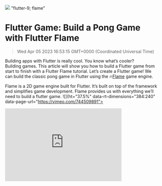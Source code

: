 ![](https://uploads-ssl.webflow.com/6143afec68f555387049efb3/63dd522ced888d66a24221d4_flutter-pong_d4e57c6c71cfed2a205d0cbf935b2891_2000.jpeg)
"flutter-9; flame"
# Flutter Game: Build a Pong Game with Flutter Flame
> Wed Apr 05 2023 16:53:15 GMT+0000 (Coordinated Universal Time)

Building apps with Flutter is really cool. You know what’s cooler? <br>Building games. This article will show you how to build a Flutter game from start to finish with a Flutter Flame tutorial.
Let’s create a Flutter game! We can build the classic pong game in Flutter using the 🔥<a href="https://flame-engine.org/" target="_blank" rel="noopener noreferrer">Flame</a> game engine.

Flame is a 2D game engine built for Flutter. It’s built on top of the framework and simplifies game development. Flame provides us with everything we’ll need to build a flutter game.
![](ht="37.5%" data-rt-dimensions="384:240" data-page-url="https://vimeo.com/744509891"><div><iframe src="https://player.vimeo.com/video/744509891?h=fee931dbde&amp;app_id=122963" width="384" height="240" frameborder="0" allow="autoplay; fullscreen; picture-in-picture" allowfullscreen title="final_demo"></ifr)

Some of the concepts we’ll learn are: flutter game development
- Collision detection in Flame
- Building a simple AI opponent
- Using Flame audio flutter

<strong>Note:</strong> Knowledge of the basics of Flutter and Flame are required for this tutorial. Check out the <a href="https://docs.flame-engine.org/1.3.0/index.html#">Flutter Flame docs</a> if you’re new to the engine.

Grab a coffee; let’s get started! Flutter game on! 🎮
## Flutter Game: Getting Started with game development in flutter
Let’s create a new flutter project and enter the folder with the following commands:
e>flutter create pong_game<br>cd pong_game</pre><p>Next, add the required Flame dependencies:
e>flutter pub add flame</pre><p>For the game, our file structure will look like this:
e>-lib/<br>··|---main.dart<br>··|---pong_game.dart<br>··|---player_paddle.dart<br>··|---ball.dart<br>··|---ai_paddle.dart<br>··|---scoretext.dart</pre><p><a href="https://takrutvik.pieces.cloud/?p=fc3248810b" target="_blank" rel="noopener noreferrer">Save this code</a>

We’ll update our main.dart with the following code:
e>void main() {<br>  final game = PongGame();<br>  runApp(GameWidget(game: game));<br>}</pre><p><a href="https://takrutvik.pieces.cloud/?p=310c4baaa2" target="_blank" rel="noopener noreferrer">Save this code</a>

Now, in the pong_game.dart file, we’ll add the the following:
e>class PongGame extends FlameGame<br> with HasCollisionDetection, HasKeyboardHandlerComponents {<br> PongGame();<br> <br> @override<br> Future&lt;void&gt; onLoad() async {}<br> <br> @override<br> @mustCallSuper<br> KeyEventResult onKeyEvent(<br>   RawKeyEvent event,<br> Set&lt;LogicalKeyboardKey&gt; keysPressed,<br> ) {<br> super.onKeyEvent(event, keysPressed);<br> <br> return KeyEventResult.handled;<br> }<br>}</pre><p><a href="https://takrutvik.pieces.cloud/?p=bc43458be4" target="_blank" rel="noopener noreferrer">Save this code</a>

Here, we have the ```PongGame```<em> </em>declared. Notice that it has two mixings: ```HasCollisionDetection``` and ```HasKeyboardHandlerComponents```. This will let Flame know that our game is going to use these two things and allow us to work with collision detection and take keyboard inputs at the component level.
We’re also overriding the ```onKeyEvent``` here and returning ```KeyEventResult.handled```. This is because if you’re on macOS, then you’ll notice key press sounds as you’re receiving keyboard inputs in the game. Returning ```KeyEventResult.handled```<em> </em>will disable those sounds.
Build &amp; run:

![](ow.com/6143afec68f555387049efb3/632b2d002e460d860b3f4970_image4_72ed6baeec79e636ccc5b099718d2d57_800.p)

## Flutter Flame Collision Detection
Before moving on to building our game, let’s take a look at how collision detection works in Flame. This will be important for us as we’ll need to set up HitBoxes for our game bodies, know when these bodies collide with each other and react accordingly.

### HitBoxes
In many game systems, collision detection works by having a HitBox around the game object. HitBoxes react to collisions and can send callbacks with the collision information.
Flame supports adding different HitBoxes to our components like ```PolygonHitBox```, ```RectangleHitBox```, ```CircleHitBox``` or ```ScreenHitBox```, which is usually used for declaring the world boundaries/screen edges that components may collide with.

<strong>Note:</strong> We can use multiple HitBoxes on a component to provide more accurate collision detection for it. For example, a game character can have separate HitBoxes around its arms, its legs, and so on.

### <strong>Enable Collision Detection</strong>
For this, we first need to add the ```HasCollisionDetection```<em> </em>mixing to our Flame game.

![](//uploads-ssl.webflow.com/6143afec68f555387049efb3/632b2cff2e460d6b313f4948_image9_dea7a62fbd18753619d0050c38babbb5_800.p)
For the components, we want to get notified when they collide with other bodies that are capable of collision. For this, we’ll add the ```CollisionCallbacks``` mixing to those components.
e>class MyComponent extends PositionComponent with CollisionCallbacks {<br><br><br> @override<br> void onCollision(Set&lt;Vector2&gt; intersectionPoints, PositionComponent other) {<br> // TODO: implement onCollision<br> super.onCollision(intersectionPoints, other);<br>  }  <br><br> @override<br> void onCollisionStart(Set&lt;Vector2&gt; intersectionPoints, PositionComponent other) {<br> // TODO: implement onCollisionStart<br> super.onCollisionStart(intersectionPoints, other);<br>  }<br><br> @override<br> void onCollisionEnd(PositionComponent other) {<br> // TODO: implement onCollisionEnd<br> super.onCollisionEnd(other);<br>  }<br><br>}</pre><p><a href="https://takrutvik.pieces.cloud/?p=959d4ca464" target="_blank" rel="noopener noreferrer">Save this code</a>

Adding this mixing allows us to be notified when a body collides with other bodies through callbacks such as ```onCollision```, ```onCollisionStart```<em> </em>and<em> </em>```onCollisionEnd```. These callbacks also provide the intersection points and the reference to the other body the component is colliding with.

<strong>Note:</strong> The <a href="https://docs.flame-engine.org/1.0.0/collision_detection.html" target="_blank" rel="noopener noreferrer">Collision Detection API</a> only lets us know when two bodies collide. What happens upon collision is up to us!

Now, let’s move on to the different components of our game.

## Game Components
Our Pong game mainly consists of the following components:
- Game Boundaries
- Player paddle
- Ball
- AI opponent paddle
- Scoring system

### Game Boundaries
Our ball is going to collide with the boundaries of our game/screen. We need to know when this happens so that we can either bounce it off of the top or bottom of the screen or update the players’ score if it’s colliding with the left or right of the screen.
For this, we’ll declare game boundaries by adding the ```ScreenHitBox``` component.
Replace the ```onload```<em> </em>method within ```PongGame``` with the following:
e>@override<br> Future&lt;void&gt; onLoad() async {<br>   addAll([<br>     ScreenHitbox()<br>   ]);<br> }</pre><p><a href="https://takrutvik.pieces.cloud/?p=fce246ae92" target="_blank" rel="noopener noreferrer">Save this code</a>
```ScreenHitBox``` will represent the edges of our game screen. If any other components collide with the edges, we’ll be notified of the collision.

### Player Paddle
Now, we’ll add the player paddle to the flutter game tutorial.
Create a new file called ```player_paddle.dart``` and add the following to it:
e>// TODO: add key event enum<br> <br>class PlayerPaddle extends PositionComponent<br> with HasGameRef&lt;FlameGame&gt;, CollisionCallbacks {<br> late final RectangleHitbox paddleHitBox;<br> late final RectangleComponent paddle;<br> <br> // TODO: add variable key event and speed variables<br> <br> @override<br> Future&lt;void&gt;? onLoad() {<br> // TODO: implement onLoad<br> <br> final worldRect = gameRef.size.toRect();<br> <br>   size = Vector2(10, 100);<br>   position.x = worldRect.width * 0.9 - 10;<br>   position.y = worldRect.height / 2 - size.y / 2;<br>   paddle = RectangleComponent(<br>     size: size,<br>     paint: Paint()..color = Colors.blue,<br>   );<br> <br>   paddleHitBox = RectangleHitbox(<br>     size: size,<br>   );<br> <br>   addAll([<br>     paddle,<br>     paddleHitBox,<br>   ]);<br> <br> // TODO: add keyboard listener component<br> <br> return super.onLoad();<br> }<br> <br> //TODO: add update code for moving paddle<br>}</pre><p><a href="https://takrutvik.pieces.cloud/?p=d72c49a5a3" target="_blank" rel="noopener noreferrer">Save this code</a>
Our ```PlayerPaddle```<em> </em>is a ```PositionComponent``` with the ```HasGameRef``` and ```CollisionCallbacks``` mixing. The ```HasGameRef``` mixing will allow us to get the game reference and check for any values in our game world. ```CollisionCallbacks``` mixing, as we discussed, will add support for setting collision callbacks.
In the ```onLoad``` method, we’re setting the size for our paddle component and positioning it at the center-right of the screen. We also added a ```RectangleHitBox```<em> </em>of the same size as our paddle so that it can detect collisions.
Within the ```onload``` method of the ```PongGame```<em> </em>component<em>, </em>add the ```PlayerPaddle```:
e>@override<br> Future&lt;void&gt; onLoad() async {<br>   addAll(<br>     [<br>       ...<br>       .....<br>       PlayerPaddle(),<br> <br>     ],<br>   );<br> }</pre><p><a href="https://takrutvik.pieces.cloud/?p=432c44aadd" target="_blank" rel="noopener noreferrer">Save this code</a>

Build &amp; run:
![](-ssl.webflow.com/6143afec68f555387049efb3/632b2d002e460d0cb63f496e_image3_483dd41fd525dca771cdff4be556f607_800.p)

### Player keyboard controls
Flame offers two different ways to take keyboard inputs; one at the game level and the other at the component level.
Let’s take a look at receiving keyboard inputs at the component level. You can learn more about other ways of taking keyboard input <a href="https://docs.flame-engine.org/1.3.0/flame/inputs/keyboard-input.html" target="_blank" rel="noopener noreferrer">here</a>.
We’ll make sure our ```PongGame``` component has the ```HasKeyboardHandlerComponents``` mixing. Within our ```PlayerPaddle``` component, we’ll use the ```KeyboardListenerComponent```, through which we can set callbacks for different key events.
Add the following component within your ```onload``` method:
e>add(<br>     KeyboardListenerComponent(<br>       keyDown: {<br>         LogicalKeyboardKey.arrowDown: (keysPressed) {<br> <br> return true;<br>         },<br>         LogicalKeyboardKey.arrowUp: (keysPressed) {<br> <br> return true;<br>         },<br>       },<br>       keyUp: {<br>         LogicalKeyboardKey.arrowDown: (keysPressed) {<br> <br> return true;<br>         },<br>         LogicalKeyboardKey.arrowUp: (keysPressed) {<br> <br> return true;<br>         },<br>       },<br>     ),<br>   );</pre><p><a href="https://takrutvik.pieces.cloud/?p=1cc447b348" target="_blank" rel="noopener noreferrer">Save this code</a>
This adds the ```KeyboardListenerComponent```. We’ll be registering callbacks for ```arrowDown``` and ```arrowUp``` events when the respective keys are either pressed or released.

### Moving Player Paddle
Now that we’re receiving keyboard events, let’s see how we can move our paddle.
Let’s try updating our paddle position along the y-axis by 50 when the down arrow is pressed and by -50 when the up arrow is pressed. Update ```keyDown``` within the ```KeyboardListenerComponent``` with the following (you may need to hot restart your game to reflect the new changes):
e>keyDown: {<br>         LogicalKeyboardKey.arrowDown: (keysPressed) {<br>           position.y += 50;<br> <br> return true;<br>         },<br>         LogicalKeyboardKey.arrowUp: (keysPressed) {<br>           position.y -= 50;<br> <br> return true;<br>         },<br>       },</pre><p><a href="https://takrutvik.pieces.cloud/?p=bb6849bba2" target="_blank" rel="noopener noreferrer">Save this code</a>
Build &amp; run:
![](s-ssl.webflow.com/6143afec68f555387049efb3/632b2cff2e460d18683f4963_image5_7a88eabd1389017369b8a6a57a00c072.g)

You’ll see that the paddle moves, but its movement is janky. It’s not smooth. 🤷
This is because the position is not updated consistently with the passage of time. To achieve smooth movement, we’ll need to update its position from within the ```update``` method.

Currently, in Flame, there’s no possible way to know which keys are pressed within the ```update``` method. For this, we’ll first set up a variable that’ll tell us which key was pressed so we can update the position accordingly.
Replace the ```// TODO: add key event enum``` within ```player_paddle.dart``` with the following code:
e>enum KeyEventEnum {<br>  up,<br>  down,<br>  none,<br>}</pre><p><a href="https://takrutvik.pieces.cloud/?p=8aee42a78b" target="_blank" rel="noopener noreferrer">Save this code</a>

Declare the following variables within the paddle component:
e>KeyEventEnum keyPressed = KeyEventEnum.none;<br> static const double speed = 400;</pre><p><a href="https://takrutvik.pieces.cloud/?p=7c044eb7b0" target="_blank" rel="noopener noreferrer">Save this code</a>
- ```speed```: Paddle moving speed.
e>add(<br>      KeyboardListenerComponent(<br>        keyDown: {<br>          LogicalKeyboardKey.arrowDown: (keysPressed) {<br>            keyPressed = KeyEventEnum.down;<br><br> return true;<br>          },<br>          LogicalKeyboardKey.arrowUp: (keysPressed) {<br>            keyPressed = KeyEventEnum.up;<br><br> return true;<br>          },<br>        },<br>        keyUp: {<br>          LogicalKeyboardKey.arrowDown: (keysPressed) {<br>            keyPressed = KeyEventEnum.none;<br><br> return true;<br>          },<br>          LogicalKeyboardKey.arrowUp: (keysPressed) {<br>            keyPressed = KeyEventEnum.none;<br><br> return true;<br>          },<br>        },<br>      ),<br>    );</pre><p><a href="https://takrutvik.pieces.cloud/?p=a14248b436" target="_blank" rel="noopener noreferrer">Save this code</a>

Here, we’re doing two things:
- Resetting it to ```KeyEventEnum.none``` when the key is released.
e>@override<br> void update(double dt) {<br> // TODO: implement update<br> super.update(dt);<br> if (keyPressed == KeyEventEnum.down) {<br> final updatedPosition = position.y + speed * dt;<br> if (updatedPosition &lt; gameRef.size.y - paddle.height) {<br>       position.y = updatedPosition;<br>     }<br>   }<br> if (keyPressed == KeyEventEnum.up) {<br> final updatedPosition = position.y - speed * dt;<br> if (updatedPosition &gt; 0) {<br>       position.y = updatedPosition;<br>     }<br>   }<br> }</pre><p><a href="https://takrutvik.pieces.cloud/?p=39e043aef0" target="_blank" rel="noopener noreferrer">Save this code</a>

Here, we update the paddle position based on the key pressed. This time, instead of passing a fixed displacement, we’re updating the position by the <em>speed*dt(=distance) </em>value.
We also check if our paddle is going out of the bounds of the game window. If it is, then we stop updating the position.

We can test our updates by holding down the up or down arrow keys and seeing the paddle move smoothly.

Build &amp; run:
![](com/6143afec68f555387049efb3/632b2cff2e460d46093f496c_image14_a3e95eae1aab106b4125b790cc9095b6.g)

## Flutter Game: <strong>Adding the Ball</strong>
Create a new file called ball.dart and add the following code to it:
e>import 'dart:math' as math;<br> <br>class Ball extends CircleComponent<br> with HasGameRef&lt;PongGame&gt;, CollisionCallbacks {<br> Ball() {<br>   paint = Paint()..color = Colors.white;<br>   radius = 10;<br> }<br> <br> // 1.<br> late Vector2 velocity;<br> // 2.<br> static const double speed = 500;<br> // 3.<br> static const degree = math.pi / 180;<br> <br> // 6.<br> @override<br> Future&lt;void&gt;? onLoad() {<br>   _resetBall;<br> final hitBox = CircleHitbox(<br>     radius: radius,<br>   );<br> <br>   addAll([<br>     hitBox,<br>   ]);<br> <br> return super.onLoad();<br> }<br> <br> @override<br> void update(double dt) {<br> super.update(dt);<br>    position += velocity * dt;<br>  }<br> <br> <br> // 4.<br> void get _resetBall {<br>   position = gameRef.size / 2;<br> final spawnAngle = getSpawnAngle;<br> <br> final vx = math.cos(spawnAngle * degree) * speed;<br> final vy = math.sin(spawnAngle * degree) * speed;<br>   velocity = Vector2(<br>     vx,<br>     vy,<br>   );<br> }<br> <br> // 5.<br> double get getSpawnAngle {<br> final sideToThrow = math.Random().nextBool();<br> <br> final random = math.Random().nextDouble();<br> final spawnAngle = sideToThrow<br>       ? lerpDouble(-35, 35, random)!<br>       : lerpDouble(145, 215, random)!;<br> <br> return spawnAngle;<br> }<br> }</pre><p><a href="https://takrutvik.pieces.cloud/?p=1b4245b15f" target="_blank" rel="noopener noreferrer">Save this code</a>
Our ball is a ```CircleComponent```, which is a ```PositionedComponent``` but circular with ```HasGameRef``` and ```CollisionCallbacks``` mixing. We also defined the color and radius of the ball within its constructor.
Along with defining the HitBox for our ball in the ```onload```<em> </em>method, we have some other things here:
- ```speed```: A constant value that will calculate the ball's velocity.
- ```degree```: The degree to radian constant.
- ```_resetBall```: Spawns (positions) the ball at the center of the screen and launches it in a random direction with some initial velocity.
- ```getSpawnAngle```: Calculates the angle at which the ball will be thrown upon spawning.

Let’s add the ball component to our ```PongGame``` component:
e>@override<br> Future&lt;void&gt; onLoad() async {<br>   addAll(<br>     [<br>       ...<br>       .....<br>       Ball(),<br>     ],<br>   );<br> }</pre><p><a href="https://takrutvik.pieces.cloud/?p=3bd642b823" target="_blank" rel="noopener noreferrer">Save this code</a>
Build &amp; run:
![](e." src="https://uploads-ssl.webflow.com/6143afec68f555387049efb3/632b2cff2e460d4f7e3f495f_image2_9b36be6ed231327334326d9aae2c124b.g)

### Collision Detection with the Ball
Now that we have our ```Ball``` spawning in the center of the screen and moving, let's get to the interesting part of the game: making the ball bounce when it collides with a ```PlayerPaddle``` or the top and bottom edges of the game.
Add the following code, which overrides the ```onCollisionStart```<em> </em>method within the ```Ball``` component.
e>@override<br> @mustCallSuper<br> void onCollisionStart(<br> Set&lt;Vector2&gt; intersectionPoints,<br>   PositionComponent other,<br> ) {<br> super.onCollisionStart(intersectionPoints, other);<br> final collisionPoint = intersectionPoints.first;<br><br> // TODO: add edges collision update<br> <br>  // TODO: add player paddle collision update<br> <br> // TODO: add ai paddle collision update<br> }</pre><p><a href="https://takrutvik.pieces.cloud/?p=8aa94480c9" target="_blank" rel="noopener noreferrer">Save this code</a>
This callback provides us with the intersection/collision points for our component and the ref to the component we are colliding with. These will be useful in the next section, where we deal with collision logic for different bodies.

### Edge Collision Update
We’ll first update the ball velocity to bounce off of the top and bottom edges of the screen. Replace the ```// TODO: add edge collision update``` with the following code:
e>if (other is ScreenHitbox) {<br> // Left Side Collision<br> if (collisionPoint.x == 0) {<br> // TODO: update player score<br>     }<br> // Right Side Collision<br> if (collisionPoint.x == gameRef.size.x) {<br> // TODO: update ai score<br>     }<br> // Top Side Collision<br> if (collisionPoint.y == 0) {<br>       velocity.x = velocity.x;<br>       velocity.y = -velocity.y;<br>   // TODO: play the collision sound<br>     }<br> // Bottom Side Collision<br> if (collisionPoint.y == gameRef.size.y) {<br>       velocity.x = velocity.x;<br>       velocity.y = -velocity.y;<br>  // TODO: play the collision sound<br>     }<br>   }</pre><p><a href="https://takrutvik.pieces.cloud/?p=afa941beb6" target="_blank" rel="noopener noreferrer">Save this code</a>
Here, we’re first checking if the body that our ball collided with is ```ScreenHitBox``` or not. If it is, we check for the edge with which our ball collided.
We don’t want the ball to bounce off of the left and right edges. We’ll later add some code there to update the players’ scores.
If it’s the top or bottom edge, we reverse the ball’s ```velocity``` in the y direction. Test it by changing the ball’s ```spawnAngle```<em> </em>to <strong>90 </strong>such that it’ll be thrown towards the top or bottom edges.

Build &amp; run:

![](at an angle within this pong game." src="https://uploads-ssl.webflow.com/6143afec68f555387049efb3/632b2cff2e460dc5b83f4962_image1_4f5588e134b95813c36399572affdcf1.g)

### Paddle Collision Update
Replace the ```// TODO: paddle collision update``` with the following:
e>if (other is PlayerPaddle) {<br> final paddleRect = other.paddle.toAbsoluteRect();<br> <br>     updateBallTrajectory(collisionPoint, paddleRect);<br> // TODO: play the collision sound<br>   }</pre><p><a href="https://takrutvik.pieces.cloud/?p=82044fa5e4" target="_blank" rel="noopener noreferrer">Save this code</a>
If the collided object is the ```PlayerPaddle```<em>, </em>we first calculate the ```paddleRect```, which is the bounding rectangle of the component in the global coordinate space.
Within the ```Ball``` component, add the following method:
e>void updateBallTrajectory(Vector2 collisionPoint, Rect paddleRect) {<br> final isLeftHit = collisionPoint.x == paddleRect.left;<br> final isRightHit = collisionPoint.x == paddleRect.right;<br> final isTopHit = collisionPoint.y == paddleRect.bottom;<br> final isBottomHit = collisionPoint.y == paddleRect.top;<br> <br> final isLeftOrRight = isLeftHit || isRightHit;<br> final isTopOrBottom = isTopHit || isBottomHit;<br> <br> if (isLeftOrRight) {<br>     velocity.x = -velocity.x;<br>     velocity.y = velocity.y;<br>   }<br> if (isTopOrBottom) {<br>     velocity.x = velocity.x;<br>     velocity.y = -velocity.y;<br>   }<br> }</pre><p><a href="https://takrutvik.pieces.cloud/?p=24ab4e95b7" target="_blank" rel="noopener noreferrer">Save this code</a>
This method will reverse the ball’s ```velocity``` along the x- or y-axis, depending on where it touches the paddle, which is known by checking the ```collisionPoint``` with the ```paddleRect``` position. If the collision is on the left or right side, we reverse the ```velocity``` along the x-axis. If the collision is on the top or bottom, we reverse the velocity along the y-axis.
Build &amp; run:
![](game." src="https://uploads-ssl.webflow.com/6143afec68f555387049efb3/632b2cff2e460d35593f4960_image12_b4d9343f319966c1b84e562634bdd4dd.g)

## Flutter Game: AI Paddle
Now that we’ve got the ball bouncing off the edges and the paddle, let’s add the AI opponent 🤖 you can play against.
It’ll be very similar to how we did the ```PlayerPaddle```; the only part that’s going to be different is how it moves.
Add the following code to a new file called ai_paddle.dart:
e>class AIPaddle extends PositionComponent<br> with HasGameRef&lt;FlameGame&gt;, CollisionCallbacks {<br> late final RectangleHitbox paddleHitBox;<br> late final RectangleComponent paddle;<br> <br> @override<br> Future&lt;void&gt;? onLoad() {<br> // TODO: implement onLoad<br> <br> final worldRect = gameRef.size.toRect();<br> <br>   size = Vector2(10, 100);<br>   position.x = worldRect.width * 0.1;<br>   position.y = worldRect.height / 2 - size.y / 2;<br>   paddle = RectangleComponent(<br>     size: size,<br>     paint: Paint()..color = Colors.red,<br>   );<br> <br>   paddleHitBox = RectangleHitbox(<br>     size: size,<br>   );<br> <br>   addAll([<br>     paddle,<br>     paddleHitBox,<br>   ]);<br> <br> return super.onLoad();<br> }<br>}</pre><p><a href="https://takrutvik.pieces.cloud/?p=6be148818d" target="_blank" rel="noopener noreferrer">Save this code</a>
Construction of our AI paddle is very similar to the ```PlayerPaddle```, except we position it at the center on the left side.
Don’t forget to add the ```AIPaddle``` component to our ```PongGame``` component:
e>@override<br> Future&lt;void&gt; onLoad() async {<br>   addAll(<br>     [<br>       ...<br>       .....<br>       AIPaddle(),<br>     ],<br>   );<br> }</pre><p><a href="https://takrutvik.pieces.cloud/?p=67934c853f" target="_blank" rel="noopener noreferrer">Save this code</a>
Build &amp; run:
![](l.webflow.com/6143afec68f555387049efb3/632b2cff2e460def233f4961_image13_083c18d17fe4f03312785c10f6d9cae4_800.p)

### AI Paddle Movement Logic
There are many different ways to build this AI opponent, control its behavior, detect how it should move, set how fast it should move and decide how challenging it should be to play against.
For our game, we won’t be building an AI that will be literally impossible to beat, just a simple AI that we can play against peacefully. ✌️
Our AI Paddle will follow two rules depending on the ball's position:
- If the ```AIPaddle``` is above the ```Ball```, it should move down towards the ball.
e>@override<br> void update(double dt) {<br> // TODO: implement update<br> super.update(dt);<br> <br> final ball = gameRef.children.singleWhere((child) =&gt; child is Ball) as Ball;<br> <br> if (ball.y &gt; position.y) {<br>     position.y += (400 * dt);<br>   }<br> <br> if (ball.y &lt; position.y) {<br>     position.y -= (400 * dt);<br>   }<br> }</pre><p><a href="https://takrutvik.pieces.cloud/?p=970440b656" target="_blank" rel="noopener noreferrer">Save this code</a>

Here, we first get the reference to the ball from our game world. Depending on the earlier rules we defined, we move the ```AIPaddle```<em> </em>up or down.

In some cases, the ```AIPaddle``` will follow the ball even if it goes outside the game boundaries; to prevent this, replace the code after we query/get the ball with the following:
e>final ballPositionWrtPaddleHeight = ball.y + (size.y);<br> final isOutOfBounds =<br>       ballPositionWrtPaddleHeight &gt; gameRef.size.y || ball.y &lt; 0;<br> <br> if (!isOutOfBounds) {<br> if (ball.y &gt; position.y) {<br>       position.y += (400 * dt);<br>     }<br> <br> if (ball.y &lt; position.y) {<br>       position.y -= (400 * dt);<br>     }<br>   }</pre><p><a href="https://takrutvik.pieces.cloud/?p=80b54181a3" target="_blank" rel="noopener noreferrer">Save this code</a>

Here, we check if the updated position will be within the boundaries of our game world. If it isn’t, we don’t update the position of the paddle.
Build &amp; run:

![]( src="https://uploads-ssl.webflow.com/6143afec68f555387049efb3/632b2cff2e460d51623f4964_image11_3b66b431322d9f152fabf7d7051480ce.g)

### AI Collision Update
Within the ```Ball``` component’s ```update``` method, replace<em> </em>```// TODO: add AI paddle collision update``` with the following:
e>if (other is AIPaddle) {<br> final paddleRect = other.paddle.toAbsoluteRect();<br><br>      updateBallTrajectory(collisionPoint, paddleRect);<br><br> // TODO: play the collision sound<br>    }</pre><p><a href="https://takrutvik.pieces.cloud/?p=c2944ca779" target="_blank" rel="noopener noreferrer">Save this code</a>
Now, our ball will also collide with the ```AIPaddle``` and bounce off of it after a collision.

Build &amp; run:
![](ads-ssl.webflow.com/6143afec68f555387049efb3/632b2cff2e460d133f3f496b_image6_1f84df923e8c59560d40545849d9ebfa.g)

## Add the Scoring System

Now onto the final part of the game— adding the scoring system. Create a new file called score_text.dart and add the following to it:
e>class ScoreText extends TextComponent with HasGameRef&lt;PongGame&gt; {<br> late int score;<br> <br> ScoreText.aiScore({<br> this.score = 0,<br> })  : _textPaint = TextPaint(textDirection: TextDirection.ltr),<br> super(<br>         anchor: Anchor.center,<br>       );<br> <br> ScoreText.playerScore({<br> this.score = 0,<br> })  : _textPaint = TextPaint(textDirection: TextDirection.rtl),<br> super(<br>         anchor: Anchor.center,<br>       );<br> <br> late final TextPaint _textPaint;<br> <br> @override<br> Future&lt;void&gt;? onLoad() {<br>   score = 0;<br> final textOffset =<br>       (_textPaint.textDirection == TextDirection.ltr ? -1 : 1) * 50;<br>   position.setValues(gameRef.size.x / 2 + textOffset, gameRef.size.y * 0.1);<br>   text = score.toString();<br> <br> return super.onLoad();<br> }<br> <br> @override<br> void render(Canvas canvas) {<br>   _textPaint.render(canvas, '$score', Vector2.zero());<br> }<br>}</pre><p><a href="https://takrutvik.pieces.cloud/?p=50b444a1e9" target="_blank" rel="noopener noreferrer">Save this code</a>

This ```ScoreText``` will hold and display the score for each player. It has two factory constructors; one for ```aiScore``` and one for ```player```. Within its ```onLoad``` method, we position our scores at the top center and offset them a little in the left or right direction based on whether it’s the player’s or the AI’s score.

We’ve also overridden the ```render```<em> </em>method to show the latest score as it’s updated.

Now, within our ```PongGame```<em> </em>component, add the following ```aiScore``` and ```playerScore``` variables which will hold the ```ScoreText``` component:
e>late final ScoreText aiPlayer;<br>late final ScoreText player;</pre><p><a href="https://takrutvik.pieces.cloud/?p=d927459402" target="_blank" rel="noopener noreferrer">Save this code</a>

Update the ```addAll``` method by adding these two components:
e>aiPlayer = ScoreText.aiScore(),<br>player = ScoreText.playerScore(),</pre><p><a href="https://takrutvik.pieces.cloud/?p=0e0443b912" target="_blank" rel="noopener noreferrer">Save this code</a>
Now that we have the score components in place, the next thing we want to do is update the scores whenever the player or the AI scores.

### Update the Score
Within the ```onCollisionStart``` method of our ```Ball```<em> </em>component<em>, </em>replace the code from ```// Left Side Collision```<em> </em>to<em> </em>```// Right Side Collision```<em> </em>with the following:
e>// Left Side Collision<br> if (collisionPoint.x == 0) {<br> final player = gameRef.player;<br>       updatePlayerScore(player);<br>     }<br> // Right Side Collision<br> if (collisionPoint.x == gameRef.size.x) {<br> final player = gameRef.aiPlayer;<br>       updatePlayerScore(player);<br>     }</pre><p><a href="https://takrutvik.pieces.cloud/?p=11ae4abbb5" target="_blank" rel="noopener noreferrer">Save this code</a>

Add the following ```updatePlayerScore``` method in the ```Ball```<em> </em>component:
e>import 'dart:async' as dartAsync;<br> <br>void updatePlayerScore(ScoreText player) {<br>   player.score += 1;<br>   dartAsync.Timer(const Duration(seconds: 1), () {<br>     _resetBall;<br>   });<br> }</pre><p><a href="https://takrutvik.pieces.cloud/?p=5e5c4ebd3b" target="_blank" rel="noopener noreferrer">Save this code</a>

This method takes in the ```ScoreText``` object and increments its ```score``` by 1. After that, we set up a timer for 1 second to respawn the ball in the center by calling ```_resetBall```.
Now as you or the AI opponent misses the ball, the opposite player will get the point and their score will be updated.

Build &amp; run:
![](//uploads-ssl.webflow.com/6143afec68f555387049efb3/632b2cff2e460d0aea3f496d_image8_0d0906c5587f39462b8bbbeb9d1f3dc1.g)

## Flutter Game: Adding Collision Audio
A game without audio is definitely not something you would play. So, let’s add a collision sound whenever the ball collides with other game bodies.

Run the following command to add the <strong>flame_audio</strong> dependency:
e>flutter pub add flame_audio</pre><p>Once that’s done, download the audio file for the collision sound <a href="https://github.com/rutvik110/Pong-Game/tree/master/assets/audio">here</a>. Add the audio files to the ```assets/audio``` folder. Make sure to add the audio folder to the assets section in the pubspec as shown:

![](our flutter game." src="https://uploads-ssl.webflow.com/6143afec68f555387049efb3/632b2cff2e460d0e7f3f4949_image10_f4efcd935651f61d65259dd48d73cfc5_800.p)

Let’s add the following method in our ```Ball``` component:
e>void get _playCollisionAudio {<br>  FlameAudio.play(&quot;ball_hit.wav&quot;);<br>}</pre><p><a href="https://takrutvik.pieces.cloud/?p=6b35449a4c" target="_blank" rel="noopener noreferrer">Save this code</a>

We’ll need to play the collision sound after every collision. Within the ```onCollisionStart``` method of the ```Ball``` component, replace the ```//TODO: play the collision sound``` with:
e>_playCollisionAudio</pre><p><a href="https://takrutvik.pieces.cloud/?p=f9454e864c" target="_blank" rel="noopener noreferrer">Save this code</a>

Final demo:
![](loads-ssl.webflow.com/6143afec68f555387049efb3/641a021b177c3b6221a9b66e_ezgifcom-video-to-gif_2e3e5f6d95abb88dfaea4fc6ad782656.g)

## Bonus
In the final demo, our Ball speeds up a little when it collides with either the player’s paddle or the AI paddle. For this, we’re simply increasing the ball's velocity in the y-direction by giving it some additional ```nudgeSpeed```. I suggest making the nudge speed 300/200, but you can make it whatever you prefer.
![](c="https://uploads-ssl.webflow.com/6143afec68f555387049efb3/632b2d002e460dcb313f496f_image7_f0e37aba358c898cb5e1bea0f549557d_800.p)

## Flutter Game: Summary
Congrats! 🥳 We just built a Pong game with Flame!🔥
While building this game, we learned about:
- CollisionDetection API in Flame.
- Building a simple AI opponent.
- Adding a scoring system to the game.
- Adding audio to your game.
You can download the source code <a href="https://github.com/rutvik110/Pong-Game" target="_blank" rel="noopener noreferrer">here</a>.

### Next
Flame has been growing steadily in the Flutter community and many exciting things are coming up in the recent updates. Check out the <a href="https://github.com/flame-engine/awesome-flame#articles--tutorials" target="_blank" rel="noopener noreferrer">Awesome Flame</a> repository for some amazing examples built with Flame.😋
